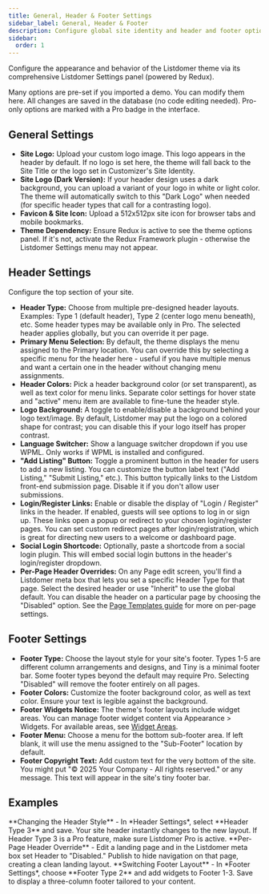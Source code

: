 ```yaml
---
title: General, Header & Footer Settings
sidebar_label: General, Header & Footer
description: Configure global site identity and header and footer options in Listdomer.
sidebar:
  order: 1
---
```


Configure the appearance and behavior of the Listdomer theme via its comprehensive Listdomer Settings panel (powered by Redux).

<Aside type="note">Many options are pre-set if you imported a demo. You can modify them here. All changes are saved in the database (no code editing needed). Pro-only options are marked with a Pro badge in the interface.</Aside>

## General Settings

- **Site Logo:** Upload your custom logo image. This logo appears in the header by default. If no logo is set here, the theme will fall back to the Site Title or the logo set in Customizer's Site Identity.
- **Site Logo (Dark Version):** If your header design uses a dark background, you can upload a variant of your logo in white or light color. The theme will automatically switch to this "Dark Logo" when needed (for specific header types that call for a contrasting logo).
- **Favicon & Site Icon:** Upload a 512x512px site icon for browser tabs and mobile bookmarks.
- **Theme Dependency:** Ensure Redux is active to see the theme options panel. If it's not, activate the Redux Framework plugin - otherwise the Listdomer Settings menu may not appear.

## Header Settings

Configure the top section of your site.

- **Header Type:** Choose from multiple pre-designed header layouts. Examples: Type 1 (default header), Type 2 (center logo menu beneath), etc. Some header types may be available only in Pro. The selected header applies globally, but you can override it per page.
- **Primary Menu Selection:** By default, the theme displays the menu assigned to the Primary location. You can override this by selecting a specific menu for the header here - useful if you have multiple menus and want a certain one in the header without changing menu assignments.
- **Header Colors:** Pick a header background color (or set transparent), as well as text color for menu links. Separate color settings for hover state and "active" menu item are available to fine-tune the header style.
- **Logo Background:** A toggle to enable/disable a background behind your logo text/image. By default, Listdomer may put the logo on a colored shape for contrast; you can disable this if your logo itself has proper contrast.
- **Language Switcher:** Show a language switcher dropdown if you use WPML. Only works if WPML is installed and configured.
- **"Add Listing" Button:** Toggle a prominent button in the header for users to add a new listing. You can customize the button label text ("Add Listing," "Submit Listing," etc.). This button typically links to the Listdom front-end submission page. Disable it if you don't allow user submissions.
- **Login/Register Links:** Enable or disable the display of "Login / Register" links in the header. If enabled, guests will see options to log in or sign up. These links open a popup or redirect to your chosen login/register pages. You can set custom redirect pages after login/registration, which is great for directing new users to a welcome or dashboard page.
- **Social Login Shortcode:** Optionally, paste a shortcode from a social login plugin. This will embed social login buttons in the header's login/register dropdown.
- **Per-Page Header Overrides:** On any Page edit screen, you'll find a Listdomer meta box that lets you set a specific Header Type for that page. Select the desired header or use "Inherit" to use the global default. You can disable the header on a particular page by choosing the "Disabled" option. See the [Page Templates guide](/listdom/listdomer-theme/page-templates/) for more on per-page settings.

## Footer Settings

- **Footer Type:** Choose the layout style for your site's footer. Types 1-5 are different column arrangements and designs, and Tiny is a minimal footer bar. Some footer types beyond the default may require Pro. Selecting "Disabled" will remove the footer entirely on all pages.
- **Footer Colors:** Customize the footer background color, as well as text color. Ensure your text is legible against the background.
- **Footer Widgets Notice:** The theme's footer layouts include widget areas. You can manage footer widget content via Appearance > Widgets. For available areas, see [Widget Areas](/listdom/listdomer-theme/widgets/widget-areas/).
- **Footer Menu:** Choose a menu for the bottom sub-footer area. If left blank, it will use the menu assigned to the "Sub-Footer" location by default.
- **Footer Copyright Text:** Add custom text for the very bottom of the site. You might put "© 2025 Your Company - All rights reserved." or any message. This text will appear in the site's tiny footer bar.

## Examples

<CardGrid>
  <Card>**Changing the Header Style** - In *Header Settings*, select **Header Type 3** and save. Your site header instantly changes to the new layout. If Header Type 3 is a Pro feature, make sure Listdomer Pro is active.</Card>
  <Card>**Per-Page Header Override** - Edit a landing page and in the Listdomer meta box set Header to "Disabled." Publish to hide navigation on that page, creating a clean landing layout.</Card>
  <Card>**Switching Footer Layout** - In *Footer Settings*, choose **Footer Type 2** and add widgets to Footer 1-3. Save to display a three-column footer tailored to your content.</Card>
</CardGrid>

